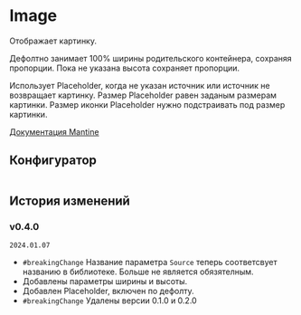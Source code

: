 # Image

Отображает картинку.

Дефолтно занимает 100% ширины родительского контейнера, сохраняя пропорции. Пока не указана высота сохраняет пропорции.

Использует Placeholder, когда не указан источник или источник не возвращает картинку. Размер Placeholder равен заданым размерам картинки. Размер иконки Placeholder нужно подстраивать под размер картинки.

[Документация Mantine](https://v6.mantine.dev/core/image/)

## Конфигуратор


<Image />

## История изменений

### v0.4.0
`2024.01.07`

* `#breakingChange` Название параметра `Source` теперь соответсвует названию в библиотеке. Больше не является обязятелным.
* Добавлены параметры ширины и высоты.
* Добавлен Placeholder, включен по дефолту.
* `#breakingChange` Удалены версии 0.1.0 и 0.2.0